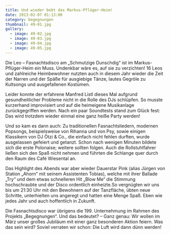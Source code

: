 ```yaml
---
title: Und wieder bebt das Markus-Pflüger-Heim!
date: 2013-02-07 01:13:00
category: begegnungen
thumbnail: 49-01.jpg
gallery:
  - image: 49-02.jpg
  - image: 49-03.jpg
  - image: 49-04.jpg
  - image: 49-05.jpg
---
```


Die Leo – Fasnachtsdisco am „Schmutzige Dunschdig“ ist im Markus-Pflüger-Heim ein Muss. Undenkbar wäre es, auf sie zu verzichten! 16 Leos und zahlreiche Heimbewohner nutzten auch in diesem Jahr wieder die Zeit der Narren und der Späße für ausgiebige Tänze, lautes Gegröle zu Kultsongs und ausgefallenen Kostümen.

Leider konnte der erfahrene Manfred Listl dieses Mal aufgrund gesundheitlicher Probleme nicht in die Rolle des DJs schlüpfen. So musste kurzerhand improvisiert und auf die heimeigene Musikanlage zurückgegriffen werden. Nach ein paar Soundtests stand zum Glück fest: Das wird trotzdem wieder einmal eine ganz heiße Party werden!

Und so kam es dann auch: Zu traditionellen Fasnachtsliedern, modernen Popsongs, beispielsweise von Rihanna und von Psy, sowie einigen Klassikern von DJ Ötzi & Co., die einfach nicht fehlen durften, wurde ausgelassen gefeiert und getanzt. Schon nach wenigen Minuten bildete sich die erste Polonaise; weitere sollten folgen. Auch die Rollstuhlfahrer ließen sich den Spaß nicht nehmen und führten die Schlange quer durch den Raum des Café Wiesental an.

Das Highlight des Abends war aber wieder Dauerstar Pink (alias Jürgen von Station „Ahorn“ mit seinem Assistenten Tobias), welche mit ihrer Ballade „Try“ und dem etwas schnelleren Hit „Blow Me“ die Stimmung hochschraubte und der Disco ordentlich einheizte.So vergnügten wir uns bis um 21:30 Uhr mit den Bewohnern auf der Tanzfläche, übten neue Schritte, unterhielten uns angeregt und hatten eine Menge Spaß. Eben wie jedes Jahr und auch hoffentlich in Zukunft.

Die Fasnachtsdisco war übrigens die 199. Unternehmung im Rahmen des Projekts „Begegnungen“. Und das bedeutet? – Ganz genau: Wir wollen im März unser großes Jubiläum mit einer ganz besonderen Aktion feiern. Was das sein wird? Soviel verraten wir schon: Die Luft wird dann dünn werden!
